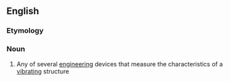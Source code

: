 ==English==

===Etymology===
{{confix|en|vibro|meter}}

===Noun===
{{en-noun}}

# Any of several [[engineering]] devices that measure the characteristics of a [[vibrate|vibrating]] structure